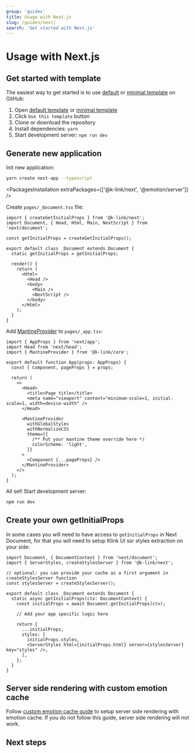 ```yaml
---
group: 'guides'
title: Usage with Next.js
slug: /guides/next/
search: 'Get started with Next.js'
---
```



# Usage with Next.js

## Get started with template

The easiest way to get started is to use [default](https://github.com/mantinedev/k-link-next-template) or [minimal template](https://github.com/mantinedev/k-link-minimal-next-template) on GitHub:

1. Open [default template](https://github.com/mantinedev/k-link-next-template) or [minimal template](https://github.com/mantinedev/k-link-minimal-next-template)
2. Click `Use this template` button
3. Clone or download the repository
4. Install dependencies: `yarn`
5. Start development server: `npm run dev`

## Generate new application

Init new application:

```bash
yarn create next-app --typescript
```

<PackagesInstallation extraPackages={['@k-link/next', '@emotion/server']} />

Create `pages/_document.tsx` file:

```tsx
import { createGetInitialProps } from '@k-link/next';
import Document, { Head, Html, Main, NextScript } from 'next/document';

const getInitialProps = createGetInitialProps();

export default class _Document extends Document {
  static getInitialProps = getInitialProps;

  render() {
    return (
      <Html>
        <Head />
        <body>
          <Main />
          <NextScript />
        </body>
      </Html>
    );
  }
}
```

Add [MantineProvider](/theming/k-link-provider/) to `pages/_app.tsx`:

```tsx
import { AppProps } from 'next/app';
import Head from 'next/head';
import { MantineProvider } from '@k-link/core';

export default function App(props: AppProps) {
  const { Component, pageProps } = props;

  return (
    <>
      <Head>
        <title>Page title</title>
        <meta name="viewport" content="minimum-scale=1, initial-scale=1, width=device-width" />
      </Head>

      <MantineProvider
        withGlobalStyles
        withNormalizeCSS
        theme={{
          /** Put your mantine theme override here */
          colorScheme: 'light',
        }}
      >
        <Component {...pageProps} />
      </MantineProvider>
    </>
  );
}
```

All set! Start development server:

```bash
npm run dev
```

## Create your own getInitialProps

In some cases you will need to have access to `getInitialProps` in Next Document,
for that you will need to setup Klink UI ssr styles extraction on your side:

```tsx
import Document, { DocumentContext } from 'next/document';
import { ServerStyles, createStylesServer } from '@k-link/next';

// optional: you can provide your cache as a first argument in createStylesServer function
const stylesServer = createStylesServer();

export default class _Document extends Document {
  static async getInitialProps(ctx: DocumentContext) {
    const initialProps = await Document.getInitialProps(ctx);

    // Add your app specific logic here

    return {
      ...initialProps,
      styles: [
        initialProps.styles,
        <ServerStyles html={initialProps.html} server={stylesServer} key="styles" />,
      ],
    };
  }
}
```

## Server side rendering with custom emotion cache

Follow [custom emotion cache guide](/theming/emotion-cache/#server-side-rendering-with-custom-cache)
to setup server side rendering with emotion cache. If you do not follow this guide, server side rendering will not work.

## Next steps

<NextSteps />
